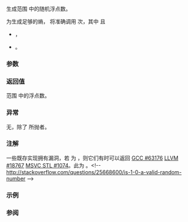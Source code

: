 {{cpp/title|generate_canonical}}
{{cpp/numeric/random/navbar}}
{{ddcl|header=random|since=c++11|
template&lt; class RealType, std::size_t Bits, class Generator &gt;
RealType generate_canonical( Generator&amp; g );
}}

生成范围 {{range|0|1}} 中的随机浮点数。

为生成足够的熵，{{c|generate_canonical()}} 将准确调用 {{c|g()}} {{mathjax-or|\(\small k\)|k}} 次，其中 {{mathjax-or|1= \(\small k = \max(1, \lceil \frac{b}{\log_2 R} \rceil)\) |2=k = max(1, ⌈ b / log{{su|b=2}} R ⌉)}} 且

* {{c|1=b = std::min(Bits, std::size_t {std::numeric_limits&lt;RealType&gt;::digits})}}，
* {{c|1=R = g.max() - g.min() + 1}}。

===参数===
{{par begin}}
{{par|g|用于取得熵的生成器}}
{{par end}}

===返回值===
范围 {{range|0|1}} 中的浮点数。

===异常===
无，除了 {{c|g}} 所抛者。

===注解===
一些既存实现拥有漏洞，若 {{tt|RealType}} 为 {{c/core|float}}，则它们有时可以返回 {{c|1.0}} [https://gcc.gnu.org/bugzilla/show_bug.cgi?id=63176 GCC #63176] [https://bugs.llvm.org/show_bug.cgi?id=18767 LLVM #18767] [https://github.com/microsoft/STL/issues/1074 MSVC STL #1074]。此为 {{lwg|2524}}。&lt;!--  
http://stackoverflow.com/questions/25668600/is-1-0-a-valid-random-number --&gt;

===示例===
{{example
|产生有 10 位随机性的随机数：这仅可能产生 {{c|k * R}} 个相异值
|code=
#include &lt;iostream&gt;
#include &lt;random&gt;

int main()
{
    std::random_device rd;
    std::mt19937 gen(rd());
    for (int n = 0; n &lt; 10; ++n)
        std::cout &lt;&lt; std::generate_canonical&lt;double, 10&gt;(gen) &lt;&lt; ' ';
    std::cout &lt;&lt; '\n';
}
|p=true
|output=
0.208143 0.824147 0.0278604 0.343183 0.0173263 0.864057 0.647037 0.539467 0.0583497 0.609219 
}}

===参阅===
{{dsc begin}}
{{dsc inc|cpp/numeric/random/dsc uniform_real_distribution}}
{{dsc end}}

{{langlinks|de|en|es|fr|it|ja|pt|ru}}